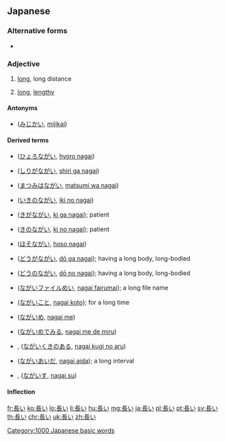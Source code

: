==Japanese==
{{ja-kanjitab|なが|yomi=kun}}

===Alternative forms===
* {{l|ja|永い}}

===Adjective===
{{ja-adj|infl=i|ながい}}

# {{lb|ja|only with 長い}} [[long]], long distance
# {{lb|ja|time}} [[long]], [[lengthy]]

====Antonyms====
* {{sense|long}} {{l|ja|短い}} ([[みじかい]], [[mijikai]])

====Derived terms====
{{der-top3}}
* {{l|ja|ひょろ長い}} ([[ひょろながい]], [[hyoro nagai]])
* {{l|ja|尻が長い}} ([[しりがながい]], [[shiri ga nagai]])
* {{l|ja|待つ身は長い}} ([[まつみはながい]], [[matsumi wa nagai]])
* {{l|ja|息の長い}} ([[いきのながい]], [[iki no nagai]])
* {{l|ja|気が長い}} ([[きがながい]], [[ki ga nagai]]); patient
* {{l|ja|気の長い}} ([[きのながい]], [[ki no nagai]]); patient
{{der-mid3}}
* {{l|ja|細長い}} ([[ほそながい]], [[hoso nagai]])
* {{l|ja|胴が長い}} ([[どうがながい]], [[dō ga nagai]]); having a long body, long-bodied
* {{l|ja|胴の長い}} ([[どうのながい]], [[dō no nagai]]); having a long body, long-bodied
* {{l|ja|長いファイル名}} ([[ながいファイルめい]], [[nagai fairumai]]); a long file name
* {{l|ja|長い事}} ([[ながいこと]], [[nagai koto]]); for a long time
{{der-mid3}}
* {{l|ja|長い目}} ([[ながいめ]], [[nagai me]])
* {{l|ja|長い目で見る}} ([[ながいめでみる]], [[nagai me de miru]])
* {{l|ja|長い茎の有る}}, {{l|ja|長い茎のある}} ([[ながいくきのある]], [[nagai kugi no aru]])
* {{l|ja|長い間}} ([[ながいあいだ]], [[nagai aida]]); a long interval
* {{l|ja|長椅子}}, {{l|ja|長いす}} ([[ながいす]], [[nagai su]])
{{der-bottom}}

====Inflection====
{{ja-i|なが}}

[[Category:1000 Japanese basic words]]

[[fr:長い]]
[[ko:長い]]
[[lo:長い]]
[[li:長い]]
[[hu:長い]]
[[mg:長い]]
[[ja:長い]]
[[pl:長い]]
[[pt:長い]]
[[sv:長い]]
[[th:長い]]
[[chr:長い]]
[[uk:長い]]
[[zh:長い]]